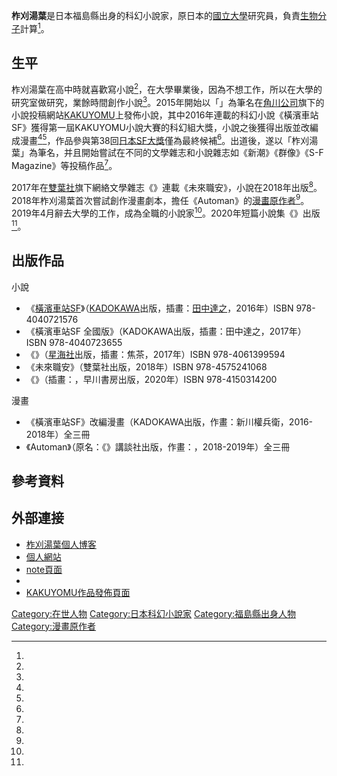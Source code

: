 {{Infobox writer
| 姓名     = 柞刈湯葉
| 圖像     = 
| 圖像大小 = 
| 圖像說明 = 
| 原文名稱 = {{lang|ja|柞刈湯葉}}
| 出生     = 
| 出生地點 = {{JAP}}[[福島縣|福島縣]][[群山市|群山市]]<ref name="SFWJ"/>
| 逝世     = 
| 逝世地點 = 
| 墓地     = 
| 居處     = 
| 職業     = [[小說家|小說家]]
| 語言     = [[日文|日文]]
| 國籍     = {{JAP}}
| 種族     = 
| 公民權   = 
| 教育程度 = 
| 母校     = 
| 創作時期 = 2014~
| 體裁     = [[小說|小說]]
| 主題     = [[科幻|科幻]]
| 文學運動 = 
| 著名作品 = 《[[橫濱車站SF|橫濱車站SF]]》
| 受影響於 = 
| 施影響於 = 
| 獎項     = 第一屆KAKUYOMU小說大賽 科幻組大獎
| 簽名     =
}}
{{japanese
|japanese=柞刈湯葉
|kana=いすかり ゆば
|romaji=Isukari Yuba}}

'''柞刈湯葉'''是日本福島縣出身的科幻小說家，原日本的[[國立大學|國立大學]]研究員，負責[[生物分子|生物分子]]計算<ref name="SFWJ"/>。

== 生平 ==
柞刈湯葉在高中時就喜歡寫小說<ref name="marshmallow"/>，在大學畢業後，因為不想工作，所以在大學的研究室做研究，業餘時間創作小說<ref name="note"/>。2015年開始以「{{lang|ja|イスカリオテの湯葉}}」為筆名在[[角川公司|角川公司]]旗下的小說投稿網站[[KAKUYOMU|KAKUYOMU]]上發佈小說，其中2016年連載的科幻小說《橫濱車站SF》獲得第一屆KAKUYOMU小說大賽的科幻組大獎，小說之後獲得出版並改編成漫畫<ref name="web_novel_001"/><ref name="getnews"/>，作品參與第38回[[日本SF大獎|日本SF大獎]]僅為最終候補<ref name="J-CAST"/>。出道後，遂以「柞刈湯葉」為筆名，并且開始嘗試在不同的文學雜志和小說雜志如《新潮》《群像》《S-F Magazine》等投稿作品<ref name="yubais"/>。

2017年在[[雙葉社|雙葉社]]旗下網絡文學雜志《{{lang|ja|カラフル}}》連載《未來職安》，小說在2018年出版<ref name="nishinippon"/>。2018年柞刈湯葉首次嘗試創作漫畫劇本，擔任《Automan》的[[漫畫原作者|漫畫原作者]]<ref name="prtimes"/>。2019年4月辭去大學的工作，成為全職的小說家<ref name="hatenablog"/>。2020年短篇小說集《{{lang|ja|人間たちの話}}》出版<ref name="virtualgorillaplus"/>。

== 出版作品 ==
;小說
*《[[橫濱車站SF|橫濱車站SF]]》（[[KADOKAWA|KADOKAWA]]出版，插畫：[[田中達之|田中達之]]，2016年）ISBN 978-4040721576
*《橫濱車站SF 全國版》（KADOKAWA出版，插畫：田中達之，2017年）ISBN 978-4040723655
*《{{lang|ja|重力アルケミック}}》（[[星海社|星海社]]出版，插畫：焦茶，2017年）ISBN 978-4061399594
*《未來職安》（雙葉社出版，2018年）ISBN 978-4575241068
*《{{lang|ja|人間たちの話}}》（插畫：{{lang|ja|あらゐけいいち}}，早川書房出版，2020年）ISBN 978-4150314200

;漫畫
*《橫濱車站SF》改編漫畫（KADOKAWA出版，作畫：新川權兵衛，2016-2018年）全三冊
*《Automan》（原名：《{{lang|ja|オートマン}}》講談社出版，作畫：{{lang|ja|中村ミリュウ}}，2018-2019年）全三冊

== 參考資料 ==
{{Reflist|2|refs=
<ref name="SFWJ">{{cite web  |script-title=ja:第38回日本ＳＦ大賞 受賞のことば - SFWJ:日本ＳＦ大賞 |url=http://sfwj.jp/awards/Nihon-SF-Taisho-Award/38/20180616221224.html |website=SFWJ |accessdate=2020-08-15 |language=ja |archive-date=2020-08-23 |archive-url=https://web.archive.org/web/20200823064346/http://sfwj.jp/awards/Nihon-SF-Taisho-Award/38/20180616221224.html |dead-url=no }}</ref>
<ref name="marshmallow">{{cite web  |script-title=ja:マシュマロ上問題 |url=https://marshmallow-qa.com/messages/55d2c34f-06ca-42eb-baaf-3b2e0c8fe185 |website=マシュマロ |accessdate=2020-08-15 |language=ja |archive-date=2020-08-23 |archive-url=https://web.archive.org/web/20200823064913/https://marshmallow-qa.com/messages/55d2c34f-06ca-42eb-baaf-3b2e0c8fe185 |dead-url=no }}</ref>
<ref name="note">{{cite web |author1=柞刈湯葉 Yuba Isukari  |script-title=ja:7. あとがき（有料）｜柞刈湯葉 Yuba Isukari｜note |url=https://note.com/yubais/n/nc3418186fe94 |website=note（ノート） |accessdate=2020-08-15 |archivedate=2020-08-23 |language=ja |archive-url=https://web.archive.org/web/20200823064913/https://note.com/yubais/n/nc3418186fe94 |dead-url=no }}</ref>
<ref name="web_novel_001">{{cite web  |script-title=ja:第1回カクヨムWeb小説コンテスト受賞作発売記念特設サイト |url=https://kakuyomu.jp/special/entry/web_novel_001 |website=カクヨム特設ページ |accessdate=2020-08-15 |language=ja |archive-date=2019-05-08 |archive-url=https://web.archive.org/web/20190508120946/https://kakuyomu.jp/special/entry/web_novel_001 |dead-url=no }}</ref>
<ref name="getnews">{{cite news |author1=KADOKAWAの中の人  |script-title=ja:“横浜駅はひとつの生命体である” 話題作『横浜駅SF』が人々の本棚に増殖中！ ｜ ガジェット通信 GetNews |url=https://getnews.jp/archives/1595264 |accessdate=2020-08-15 |work=ガジェット通信 GetNews |date=2017-01-14 |language=ja |archive-date=2019-05-03 |archive-url=https://web.archive.org/web/20190503070618/https://getnews.jp/archives/1595264 |dead-url=no }}</ref>
<ref name="J-CAST">{{cite news  |script-title=ja:日本SF大賞に『ゲームの王国』『自生の夢』 最終候補には『横浜駅SF』も |url=https://www.j-cast.com/2018/02/26322126.html |accessdate=2020-08-15 |work=J-CAST ニュース |date=2018-02-26 |language=ja |archive-date=2020-08-23 |archive-url=https://web.archive.org/web/20200823064459/https://www.j-cast.com/2018/02/26322126.html |dead-url=no }}</ref>
<ref name="nishinippon">{{cite news  |script-title=ja:それでも人は働きたい！　全部が自動化された近未来が舞台のお仕事小説 |url=https://www.nishinippon.co.jp/item/n/438294/ |accessdate=2020-08-15 |work=西日本新聞 |date=2018-08-03 |language=ja |archive-date=2020-08-23 |archive-url=https://web.archive.org/web/20200823064522/https://www.nishinippon.co.jp/item/n/438294/ |dead-url=no }}</ref>
<ref name="prtimes">{{cite news  |script-title=ja:希代の作家が漫画原作初挑戦『オートマン』(中村ミリュウ/柞刈湯葉)、「コミックDAYS」で新連載スタート！ |url=https://prtimes.jp/main/html/rd/p/000001836.000001719.html |accessdate=2020-08-15 |work=PR TIMES |date=2018年8月19日 |archive-date=2018-08-20 |archive-url=https://web.archive.org/web/20180820113757/https://prtimes.jp/main/html/rd/p/000001836.000001719.html |dead-url=no }}</ref>
<ref name="yubais">{{cite web  |script-title=ja:仕事の一覧（時系列） |url=https://yubais.net/works/ |website=yubais.net |accessdate=2020-08-15 |archive-date=2020-08-23 |archive-url=https://web.archive.org/web/20200823064915/https://yubais.net/works/ |dead-url=no }}</ref>
<ref name="hatenablog">{{cite web  |script-title=ja:科学に国境はないが科学者には任期がある |url=http://yubais.hatenablog.com/entry/2019/04/01/092401 |website=1400字制限 |accessdate=2020-08-15 |language=ja |date=NaN |archive-date=2019-05-22 |archive-url=https://web.archive.org/web/20190522185528/http://yubais.hatenablog.com/entry/2019/04/01/092401 |dead-url=no }}</ref>
<ref name="virtualgorillaplus">{{cite news  |script-title=ja:柞刈湯葉 初の短編集『人間たちの話』はディストピアあり、宇宙ラーメンありのSFテーマパーク |url=https://virtualgorillaplus.com/nobel/ningen-tachi-no-hanashi/ |accessdate=2020-08-15 |work=VG+ (バゴプラ) |language=ja |archive-date=2020-08-23 |archive-url=https://web.archive.org/web/20200823064916/https://virtualgorillaplus.com/nobel/ningen-tachi-no-hanashi/ |dead-url=no }}</ref>
}}

== 外部連接 ==
*[http://yubais.hatenablog.com/ 柞刈湯葉個人博客] {{Wayback|url=http://yubais.hatenablog.com/ |date=20201205170010 }}{{ja}}
*[https://yubais.net/ 個人網站] {{Wayback|url=https://yubais.net/ |date=20210118161343 }}{{ja}}
*[https://note.com/yubais note頁面]{{ja}}
*{{Twitter}}{{ja}}
*[https://kakuyomu.jp/users/yubais KAKUYOMU作品發佈頁面] {{Wayback|url=https://kakuyomu.jp/users/yubais |date=20200421085007 }}{{ja}}

{{Authority control}}
{{DEFAULTSORT:Isukari Yuba}}
[[Category:在世人物|Category:在世人物]]
[[Category:日本科幻小說家|Category:日本科幻小說家]]
[[Category:福島縣出身人物|Category:福島縣出身人物]]
[[Category:漫畫原作者|Category:漫畫原作者]]